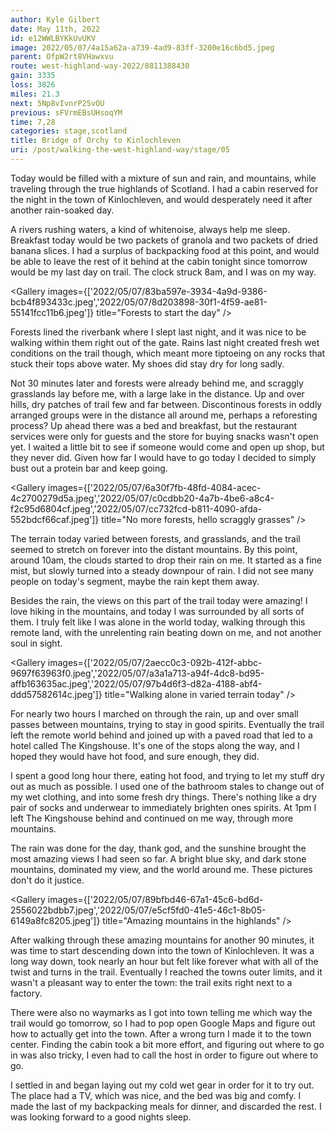 ```yaml
---
author: Kyle Gilbert
date: May 11th, 2022
id: e12WWLBYKkUvUKV
image: 2022/05/07/4a15a62a-a739-4ad9-83ff-3200e16c6bd5.jpeg
parent: OfpW2rt8VHawxvu
route: west-highland-way-2022/8811388430
gain: 3335
loss: 3826
miles: 21.3
next: 5Np8vIvnrP25vOU
previous: sFVrmEBsUHsoqYM
time: 7,28
categories: stage,scotland
title: Bridge of Orchy to Kinlochleven
uri: /post/walking-the-west-highland-way/stage/05
---
```


<Stats />

<Route />

Today would be filled with a mixture of sun and rain, and mountains, while
traveling through the true highlands of Scotland. I had a cabin reserved for
the night in the town of Kinlochleven, and would desperately need it after
another rain-soaked day.

A rivers rushing waters, a kind of whitenoise, always help me sleep. Breakfast
today would be two packets of granola and two packets of dried banana slices. I
had a surplus of backpacking food at this point, and would be able to leave the
rest of it behind at the cabin tonight since tomorrow would be my last day on
trail. The clock struck 8am, and I was on my way.

<Gallery images={['2022/05/07/83ba597e-3934-4a9d-9386-bcb4f893433c.jpeg','2022/05/07/8d203898-30f1-4f59-ae81-55141fcc11b6.jpeg']} title="Forests to start the day" />

Forests lined the riverbank where I slept last night, and it was nice to be
walking within them right out of the gate. Rains last night created fresh wet
conditions on the trail though, which meant more tiptoeing on any rocks that
stuck their tops above water. My shoes did stay dry for long sadly.

Not 30 minutes later and forests were already behind me, and scraggly grasslands
lay before me, with a large lake in the distance. Up and over hills, dry patches
of trail few and far between. Discontinous forests in oddly arranged groups
were in the distance all around me, perhaps a reforesting process? Up ahead
there was a bed and breakfast, but the restaurant services were only for guests
and the store for buying snacks wasn't open yet. I waited a little bit to see
if someone would come and open up shop, but they never did. Given how far I
would have to go today I decided to simply bust out a protein bar and keep going.

<Gallery images={['2022/05/07/6a30f7fb-48fd-4084-acec-4c2700279d5a.jpeg','2022/05/07/c0cdbb20-4a7b-4be6-a8c4-f2c95d6804cf.jpeg','2022/05/07/cc732fcd-b811-4090-afda-552bdcf66caf.jpeg']} title="No more forests, hello scraggly grasses" />

The terrain today varied between forests, and grasslands, and the trail
seemed to stretch on forever into the distant mountains. By this point, around
10am, the clouds started to drop their rain on me. It started as a fine mist,
but slowly turned into a steady downpour of rain. I did not see many people on
today's segment, maybe the rain kept them away.

Besides the rain, the views on this part of the trail today were amazing! I
love hiking in the mountains, and today I was surrounded by all sorts of them.
I truly felt like I was alone in the world today, walking through this remote
land, with the unrelenting rain beating down on me, and not another soul in
sight.

<Gallery images={['2022/05/07/2aecc0c3-092b-412f-abbc-9697f63963f0.jpeg','2022/05/07/a3a1a713-a94f-4dc8-bd95-affb163635ac.jpeg','2022/05/07/97b4d6f3-d82a-4188-abf4-ddd57582614c.jpeg']} title="Walking alone in varied terrain today" />

For nearly two hours I marched on through the rain, up and over small passes
between mountains, trying to stay in good spirits. Eventually the trail left
the remote world behind and joined up with a paved road that led to a hotel
called The Kingshouse. It's one of the stops along the way, and I hoped they
would have hot food, and sure enough, they did.

I spent a good long hour there, eating hot food, and trying to let my stuff dry
out as much as possible. I used one of the bathroom stales to change out of my
wet clothing, and into some fresh dry things. There's nothing like a dry pair of
socks and underwear to immediately brighten ones spirits. At 1pm I left The
Kingshouse behind and continued on me way, through more mountains.

The rain was done for the day, thank god, and the sunshine brought the most
amazing views I had seen so far. A bright blue sky, and dark stone mountains,
dominated my view, and the world around me. These pictures don't do it justice.

<Gallery images={['2022/05/07/89bfbd46-67a1-45c6-bd6d-2556022bdbb7.jpeg','2022/05/07/e5cf5fd0-41e5-46c1-8b05-6149a8fc8205.jpeg']} title="Amazing mountains in the highlands" />

After walking through these amazing mountains for another 90 minutes, it was time
to start descending down into the town of Kinlochleven. It was a long way down,
took nearly an hour but felt like forever what with all of the twist and turns
in the trail. Eventually I reached the towns outer limits, and it wasn't a
pleasant way to enter the town: the trail exits right next to a factory.

There were also no waymarks as I got into town telling me which way the trail
would go tomorrow, so I had to pop open Google Maps and figure out how to
actually get into the town. After a wrong turn I made it to the town center.
Finding the cabin took a bit more effort, and figuring out where to go in was
also tricky, I even had to call the host in order to figure out where to go.

I settled in and began laying out my cold wet gear in order for it to try out.
The place had a TV, which was nice, and the bed was big and comfy. I made the
last of my backpacking meals for dinner, and discarded the rest. I was looking
forward to a good nights sleep.

